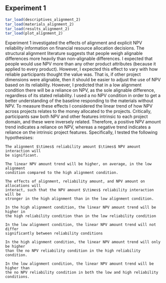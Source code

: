 ## Experiment 1 {#alignment-2}

```r
tar_load(descriptives_alignment_2)
tar_load(materials_alignment_2)
tar_load(results_alignment_2)
tar_load(plot_alignment_2)
```

Experiment 1 investigated the effects of alignment and explicit NPV reliability
information on financial resource allocation decisions. The structural alignment
literature suggests that people weigh alignable differences more heavily than
non-alignable differences. I expected that people would use NPV more than any
other product attributes (because it applied to every product). However, I
expected this effect to vary with how reliable participants thought the value
was. That is, if other project dimensions were alignable, then it should be
easier to adjust the use of NPV based on its reliability. However, I predicted
that in a low alignment condition there will be a reliance on NPV, as the sole
alignable difference, regardless of its stated reliability. I used a no NPV
condition in order to get a better understanding of the baseline responding to
the materials without NPV. To measure these effects I considered the linear
trend of how NPV across projects relates to the money allocated to the projects.
Critically, participants saw both NPV and other features intrinsic to each
project domain, and these were inversely related. Therefore, a positive NPV
amount trend indicates a reliance on NPV, whereas a negative trend indicates a
reliance on the intrinsic project features. Specifically, I tested the following
hypothesises:

``` hypothesis
The alignment $\times$ reliability amount $\times$ NPV amount interaction will
be significant.
```

``` hypothesis
The linear NPV amount trend will be higher, on average, in the low alignment
condition compared to the high alignment condition.
```

``` hypothesis
The effects of alignment, reliability amount, and NPV amount on allocations will
interact, such that the NPV amount $\times$ reliability interaction will be
stronger in the high alignment than in the low alignment condition.
```

``` hypothesis
In the high alignment condition, the linear NPV amount trend will be higher in
the high reliability condition than in the low reliability condition
```

``` hypothesis
In the low alignment condition, the linear NPV amount trend will not differ
significantly between reliability conditions
```

``` hypothesis
In the high alignment condition, the linear NPV amount trend will only be higher
than the no NPV reliability condition in the high reliability condition.
```

``` hypothesis
In the low alignment condition, the linear NPV amount trend will be higher than
the no NPV reliability condition in both the low and high reliability
conditions.
```

